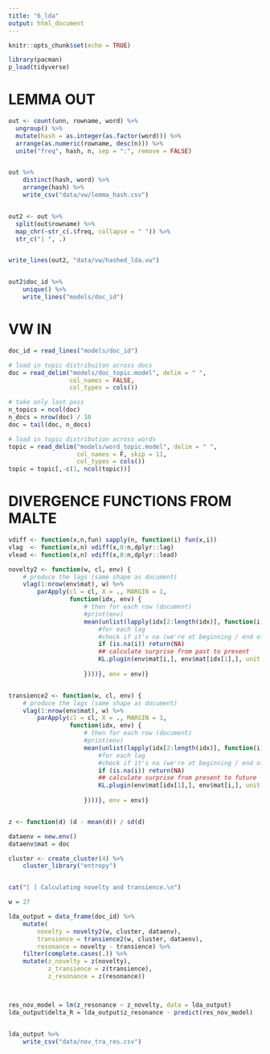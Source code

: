 ```yaml
---
title: "6_lda"
output: html_document
---
```


```r
knitr::opts_chunk$set(echo = TRUE)

library(pacman)
p_load(tidyverse)
```

# LEMMA OUT
```r
out <- count(unn, rowname, word) %>%
  ungroup() %>%
  mutate(hash = as.integer(as.factor(word))) %>%
  arrange(as.numeric(rowname, desc(n))) %>%
  unite("freq", hash, n, sep = ":", remove = FALSE)


out %>%
    distinct(hash, word) %>%
    arrange(hash) %>%
    write_csv("data/vw/lemma_hash.csv")


out2 <- out %>%
  split(out$rowname) %>%
  map_chr(~str_c(.$freq, collapse = " ")) %>%
  str_c("| ", .)


write_lines(out2, "data/vw/hashed_lda.vw")


out2$doc_id %>%
    unique() %>%
    write_lines("models/doc_id")
```


# VW IN
```r
doc_id = read_lines("models/doc_id")

# load in topic distribuiton across docs
doc = read_delim("models/doc_topic.model", delim = " ",
                 col_names = FALSE,
                 col_types = cols())

# take only last pass
n_topics = ncol(doc)
n_docs = nrow(doc) / 10
doc = tail(doc, n_docs)

# load in topic distribution across words
topic = read_delim("models/word_topic.model", delim = " ",
                   col_names = F, skip = 11,
                   col_types = cols())
topic = topic[,-c(1, ncol(topic))]

```


# DIVERGENCE FUNCTIONS FROM MALTE
```r
vdiff <- function(x,n,fun) sapply(n, function(i) fun(x,i))
vlag  <- function(x,n) vdiff(x,0:n,dplyr::lag)
vlead <- function(x,n) vdiff(x,0:n,dplyr::lead)

novelty2 <- function(w, cl, env) {
    # produce the lags (same shape as document)
    vlag(1:nrow(env$mat), w) %>%          
        parApply(cl = cl, X = ., MARGIN = 1,
                 function(idx, env) {
                     # then for each row (document)
                     #print(env)
                     mean(unlist(lapply(idx[2:length(idx)], function(i) {
                         #for each lag
                         #check if it's na (we're at beginning / end of data)
                         if (is.na(i)) return(NA)             
                         ## calculate surprise from past to present
                         KL.plugin(env$mat[i,], env$mat[idx[1],], unit = "log2")
                         
                     })))}, env = env)}


transience2 <- function(w, cl, env) {
    # produce the lags (same shape as document)
    vlag(1:nrow(env$mat), w) %>%          
        parApply(cl = cl, X = ., MARGIN = 1,
                 function(idx, env) {
                     # then for each row (document)
                     #print(env)
                     mean(unlist(lapply(idx[2:length(idx)], function(i) {
                         #for each lag
                         #check if it's na (we're at beginning / end of data)
                         if (is.na(i)) return(NA)             
                         ## calculate surprise from present to future
                         KL.plugin(env$mat[idx[1],], env$mat[i,], unit = "log2")
                         
                     })))}, env = env)}


z <- function(d) (d - mean(d)) / sd(d)

dataenv = new.env()
dataenv$mat = doc

cluster <- create_cluster(4) %>%
    cluster_library("entropy")


cat("[ ] Calculating novelty and transience.\n")

w = 27

lda_output = data_frame(doc_id) %>%
    mutate(
        novelty = novelty2(w, cluster, dataenv),
        transience = transience2(w, cluster, dataenv),
        resonance = novelty - transience) %>%
    filter(complete.cases(.)) %>%
    mutate(z_novelty = z(novelty),
           z_transience = z(transience),
           z_resonance = z(resonance))



res_nov_model = lm(z_resonance ~ z_novelty, data = lda_output)
lda_output$delta_R = lda_output$z_resonance - predict(res_nov_model)


lda_output %>%
    write_csv("data/nov_tra_res.csv")

```

